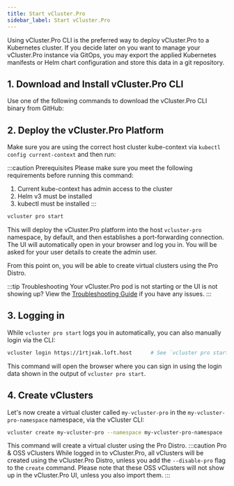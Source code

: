 ```yaml
---
title: Start vCluster.Pro
sidebar_label: Start vCluster.Pro
---
```




Using vCluster.Pro CLI is the preferred way to deploy vCluster.Pro to a Kubernetes cluster. If you decide later
on you want to manage your vCluster.Pro instance via GitOps, you may export the applied Kubernetes
manifests or Helm chart configuration and store this data in a git repository.

## 1. Download and Install vCluster.Pro CLI

Use one of the following commands to download the vCluster.Pro CLI binary from GitHub:

<InstallCLIPartial />

## 2. Deploy the vCluster.Pro Platform


Make sure you are using the correct host cluster kube-context via `kubectl config current-context` and then run:

:::caution Prerequisites
Please make sure you meet the following requirements
before running this command:
1. Current kube-context has admin access to the cluster
2. Helm v3 must be installed
3. kubectl must be installed
:::

```bash
vcluster pro start
```
This will deploy the vCluster.Pro platform into the host `vcluster-pro` namespace, by default, and then establishes a port-forwarding connection.
The UI will automatically open in your browser and log you in. You will be asked for your user details to create the admin user. 

From this point on, you will be able to create virtual clusters using the Pro Distro. 

:::tip Troubleshooting
Your vCluster.Pro pod is not starting or the UI is not showing up? View the
[Troubleshooting Guide](./troubleshooting.mdx) if you have any
issues.
:::

## 3. Logging in

While `vcluster pro start` logs you in automatically, you can also manually login via the CLI:

```bash
vcluster login https://1rtjxak.loft.host      # See `vcluster pro start` output for login credentials and your actual sub-domain name (auto-generated).
```

This command will open the browser where you can sign in using the login data shown in the
output of `vcluster pro start`.


## 4. Create vClusters

Let's now create a virtual cluster called `my-vcluster-pro` in the `my-vcluster-pro-namespace` namespace, via the vCluster CLI:

```bash
vcluster create my-vcluster-pro --namespace my-vcluster-pro-namespace   
```
This command will create a virtual cluster using the Pro Distro. 
:::caution Pro & OSS vClusters
While logged in to vCluster.Pro, all vClusters will be created using the vCluster.Pro Distro, unless you add the `--disable-pro` flag to the `create` command. Please note that these OSS vClusters will not show up in the vCluster.Pro UI, unless you also import them. 
:::

